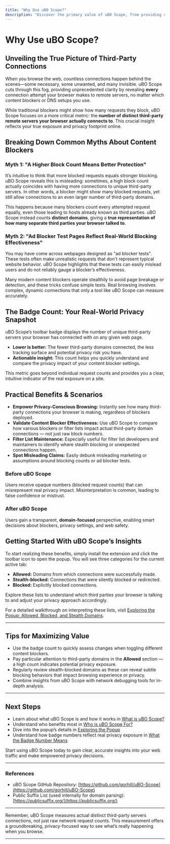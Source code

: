 ```yaml
---
title: "Why Use uBO Scope?"
description: "Discover the primary value of uBO Scope, from providing unprecedented visibility into third-party requests to debunking common myths about ad blockers' efficacy. Learn how the badge count reflects real-world privacy exposure and supports informed decisions about web safety."
---
```


# Why Use uBO Scope?

## Unveiling the True Picture of Third-Party Connections

When you browse the web, countless connections happen behind the scenes—some necessary, some unwanted, and many invisible. uBO Scope cuts through this fog, providing unprecedented clarity by revealing **every** connection attempt your browser makes to remote servers, no matter which content blockers or DNS setups you use.

While traditional blockers might show how many requests they block, uBO Scope focuses on a more critical metric: the **number of distinct third-party remote servers your browser actually connects to**. This crucial insight reflects your true exposure and privacy footprint online.

## Breaking Down Common Myths About Content Blockers

### Myth 1: "A Higher Block Count Means Better Protection"

It’s intuitive to think that more blocked requests equals stronger blocking. uBO Scope reveals this is misleading: sometimes, a high block count actually coincides with having more connections to unique third-party servers. In other words, a blocker might show many blocked requests, yet still allow connections to an even larger number of third-party domains.

This happens because many blockers count every attempted request equally, even those leading to hosts already known as third parties. uBO Scope instead counts **distinct domains**, giving a **true representation of how many separate third parties your browser talked to.**

### Myth 2: "Ad Blocker Test Pages Reflect Real-World Blocking Effectiveness"

You may have come across webpages designed as "ad blocker tests". These tests often make unrealistic requests that don't represent typical website behavior. uBO Scope highlights that these tests can easily mislead users and do not reliably gauge a blocker’s effectiveness.

Many modern content blockers operate stealthily to avoid page breakage or detection, and these tricks confuse simple tests. Real browsing involves complex, dynamic connections that only a tool like uBO Scope can measure accurately.

## The Badge Count: Your Real-World Privacy Snapshot

uBO Scope’s toolbar badge displays the number of unique third-party servers your browser has connected with on any given web page. 

- **Lower is better:** The fewer third-party domains connected, the less tracking surface and potential privacy risk you have.
- **Actionable insight:** This count helps you quickly understand and compare the privacy impact of your content blocker settings.

This metric goes beyond individual request counts and provides you a clear, intuitive indicator of the real exposure on a site.

## Practical Benefits & Scenarios

- **Empower Privacy-Conscious Browsing:** Instantly see how many third-party connections your browser is making, regardless of blockers deployed.
- **Validate Content Blocker Effectiveness:** Use uBO Scope to compare how various blockers or filter lists impact actual third-party domain connections — not just raw block numbers.
- **Filter List Maintenance:** Especially useful for filter list developers and maintainers to identify where stealth blocking or unexpected connections happen.
- **Spot Misleading Claims:** Easily debunk misleading marketing or assumptions around blocking counts or ad blocker tests.

### Before uBO Scope

Users receive opaque numbers (blocked request counts) that can misrepresent real privacy impact. Misinterpretation is common, leading to false confidence or mistrust.

### After uBO Scope

Users gain a transparent, **domain-focused** perspective, enabling smart decisions about blockers, privacy settings, and web safety.

## Getting Started With uBO Scope’s Insights

To start realizing these benefits, simply install the extension and click the toolbar icon to open the popup. You will see three categories for the current active tab:

- **Allowed:** Domains from which connections were successfully made.
- **Stealth-blocked:** Connections that were silently blocked or redirected.
- **Blocked:** Explicitly blocked connections.

Explore these lists to understand which third parties your browser is talking to and adjust your privacy approach accordingly.

For a detailed walkthrough on interpreting these lists, visit [Exploring the Popup: Allowed, Blocked, and Stealth Domains](/guides/getting-started-usage/understanding-popup).

---

## Tips for Maximizing Value

- Use the badge count to quickly assess changes when toggling different content blockers.
- Pay particular attention to third-party domains in the **Allowed** section — a high count indicates potential privacy exposure.
- Regularly review stealth-blocked domains as these can reveal subtle blocking behaviors that impact browsing experience or privacy.
- Combine insights from uBO Scope with network debugging tools for in-depth analysis.

---

## Next Steps

- Learn about what uBO Scope is and how it works in [What is uBO Scope?](/overview/getting-started-essentials/product-introduction)
- Understand who benefits most in [Who is uBO Scope For?](/overview/getting-started-essentials/audience-usecases)
- Dive into the popup’s details in [Exploring the Popup](/guides/getting-started-usage/understanding-popup)
- Understand how badge numbers reflect real privacy exposure in [What the Badge Number Means](/guides/getting-started-usage/interpreting-badge-count)

Start using uBO Scope today to gain clear, accurate insights into your web traffic and make empowered privacy decisions.

---

### References
- uBO Scope GitHub Repository: [https://github.com/gorhill/uBO-Scope](https://github.com/gorhill/uBO-Scope)
- Public Suffix List (used internally for domain parsing): [https://publicsuffix.org/](https://publicsuffix.org/)

---

<Callout type="info">
Remember, uBO Scope measures actual distinct third-party servers connections, not just raw network request counts. This measurement offers a groundbreaking, privacy-focused way to see what’s really happening when you browse.
</Callout>


---